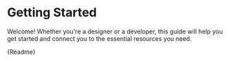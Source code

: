 
# Getting Started

Welcome! Whether you're a designer or a developer, this guide will help you get started and connect you to the essential resources you need.

<Markdown>{Readme}</Markdown>
